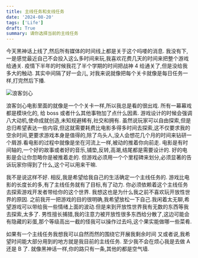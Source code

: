 ```yaml
---
title: 主线任务和支线任务
date: '2024-08-20'
tags: ['Life']
draft: True
summary: 请你选择当前的主线任务
---
```


今天黑神话上线了,然后所有媒体的时间线上都是关于这个吗喽的消息. 我没有下,一是感觉最近自己不会投入这么多时间来玩,我喜欢花费几天的时间来把整个游戏给通关. 疫情下半年的时候我花了半个学期的时间把战神 4 给通关了,但是没给我多大的触动. 其实中间隔了好一会儿, 对我来说就像把每个关卡就像是每日任务一样,打完然后下播.

![浪客剑心](/static/images/langkejianxin.png)

浪客剑心电影里面的就像是一个个关卡一样,所以我总是看的很出戏. 所有一幕幕戏都是模块化的, 给 boss 或者什么其他事物加了点什么因素. 游戏设计的时候会强调八大动机,使命成就创造,未知规避稀有,社交和拥有. 虽然说玩家可以自由探索,但是总归希望表达一些内容,但这就需要耗费比电影多得多时间去探索,这不仅要求我的空余时间,更要求游戏本身是值得的,除了鸟头人,没人会想花几个月的时间来钻研一个屑游.看电影的过程中就像是坐在河流上一样,被动的推着你向前走. 电影是有时间轴的,一个好的故事或者好的音乐,铺垫,反转,高潮,结尾都是需要设计的. 好的电影是会让你忽略你是被推着走的. 但游戏必须用一个个里程碑来划分,必须显著的告诉玩家你得到了什么,这个可以用来干嘛.

我不是说这样不好. 相反,我是希望给我自己的生活确定一个主线任务的. 游戏比电影的长度长的多,有了主线任务就有了目标,有了动力. 你必须依赖着这个主线任务去探索游戏开发者带给你的这个世界. 我想这也是为什么我之前不喜欢玩开放性世界的原因. 之前我开一把游戏的目的很明确,我希望放松一下自己.我闲着太无聊,希望游戏可以带给我一些情绪上面的波动.但是来到开放性世界我有无数的东西等我去探索,太多了. 男性擅长捕猎,我的注意力被开放性很多东西给分散了,这边可能会有隐藏的彩蛋,那个等级高出一截的怪我可以操作过去吗,这个果实能做哪一些菜肴.

如果有一个主线任务我想我可以自然而然的围绕它开展我剩余时间 又或者说,我希望时间能大部分用到的地方就是我目前的主线任务. 至少我不会在烦心我是去做 A 还是 B 了. 就像黑神话一样,你的路只有一条,其他的都是空气墙.
